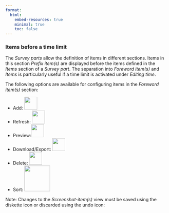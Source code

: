 ```yaml
---
format:
  html:
    embed-resources: true
    minimal: true 
    toc: false
---
```


### Items before a time limit

The *Survey parts* allow the definition of items in different sections. Items in this section *Prefix item(s)* are displayed before the items defined in the *Items* section of a *Survey part*. The separation into *Foreword item(s)* and *Items* is particularly useful if a time limit is activated under *Editing time*. 

The following options are available for configuring items in the *Foreword item(s)* section: 

* Add: ![](img/screenshot-add-project-plus-icon.png){width="40"}
* Refresh: ![](img/screenshot-update-item-icon-01.png){width="40"}
* Preview:![](img/screenshot-preview-icon-01.png){width="40"}
* Download/Export: ![](img/screenshot-download-item-icon-01.png){width="40"}
* Delete: ![](img/screenshot-delete-item-icon-01.png){width="40"}
* Sort: ![](img/screenshot-sort-items-icon-01.png){width="80"}
 
Note: Changes to the *Screenshot-item(s)* view must be saved using the diskette icon or discarded using the undo icon:

